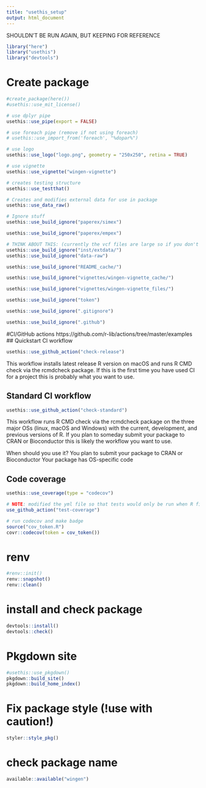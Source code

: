 ```yaml
---
title: "usethis_setup"
output: html_document
---
```


SHOULDN'T BE RUN AGAIN, BUT KEEPING FOR REFERENCE 
```r
library("here")
library("usethis")
library("devtools")
```

# Create package

```r
#create_package(here())
#usethis::use_mit_license()
```

```r
# use dplyr pipe
usethis::use_pipe(export = FALSE)

# use foreach pipe (remove if not using foreach)
# usethis::use_import_from('foreach', "%dopar%")

# use logo
usethis::use_logo("logo.png", geometry = "250x250", retina = TRUE)

# use vignette
usethis::use_vignette("wingen-vignette")

# creates testing structure
usethis::use_testthat()

# Creates and modifies external data for use in package
usethis::use_data_raw()
```

```r
# Ignore stuff
usethis::use_build_ignore("paperex/simex")

usethis::use_build_ignore("paperex/empex")

# THINK ABOUT THIS: (currently the vcf files are large so if you don't ignore the external data it takes a while to install the package)
usethis::use_build_ignore("inst/extdata/")
usethis::use_build_ignore("data-raw")

usethis::use_build_ignore("README_cache/")

usethis::use_build_ignore("vignettes/wingen-vignette_cache/")

usethis::use_build_ignore("vignettes/wingen-vignette_files/")

usethis::use_build_ignore("token")

usethis::use_build_ignore(".gitignore")

usethis::use_build_ignore(".github")

```

#CI/GitHub actions
https://github.com/r-lib/actions/tree/master/examples
## Quickstart CI workflow

```r
usethis::use_github_action("check-release")
```

This workflow installs latest release R version on macOS and runs R CMD check via the rcmdcheck package. If this is the first time you have used CI for a project this is probably what you want to use.

## Standard CI workflow
```r
usethis::use_github_action("check-standard")
```

This workflow runs R CMD check via the rcmdcheck package on the three major OSs (linux, macOS and Windows) with the current, development, and previous versions of R. If you plan to someday submit your package to CRAN or Bioconductor this is likely the workflow you want to use.

When should you use it?
You plan to submit your package to CRAN or Bioconductor
Your package has OS-specific code

## Code coverage
```r
usethis::use_coverage(type = "codecov")

# NOTE: modified the yml file so that tests would only be run when R files or tests changed
use_github_action("test-coverage")

```
```r
# run codecov and make badge
source("cov_token.R")
covr::codecov(token = cov_token())
```

# renv
```r
#renv::init()
renv::snapshot()
renv::clean()
```

# install and check package
```r
devtools::install()
devtools::check()
```


# Pkgdown site

```r
#usethis::use_pkgdown()
pkgdown::build_site()
pkgdown::build_home_index()
```

# Fix package style (!use with caution!)

```r
styler::style_pkg() 

```

# check package name
```r
available::available("wingen")
```

